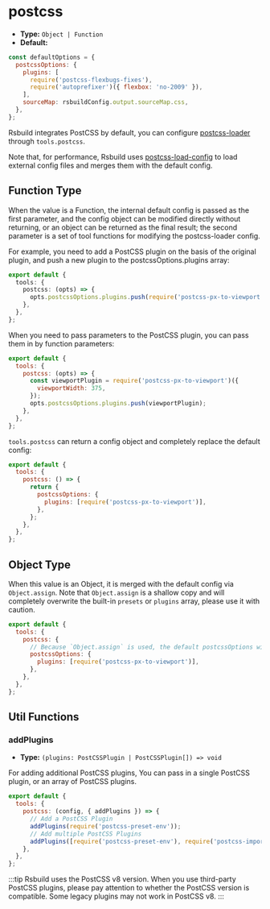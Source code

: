 # postcss

- **Type:** `Object | Function`
- **Default:**

```js
const defaultOptions = {
  postcssOptions: {
    plugins: [
      require('postcss-flexbugs-fixes'),
      require('autoprefixer')({ flexbox: 'no-2009' }),
    ],
    sourceMap: rsbuildConfig.output.sourceMap.css,
  },
};
```

Rsbuild integrates PostCSS by default, you can configure [postcss-loader](https://github.com/webpack-contrib/postcss-loader) through `tools.postcss`.

Note that, for performance, Rsbuild uses [postcss-load-config](https://github.com/postcss/postcss-load-config) to load external config files and merges them with the default config.

## Function Type

When the value is a Function, the internal default config is passed as the first parameter, and the config object can be modified directly without returning, or an object can be returned as the final result; the second parameter is a set of tool functions for modifying the postcss-loader config.

For example, you need to add a PostCSS plugin on the basis of the original plugin, and push a new plugin to the postcssOptions.plugins array:

```ts
export default {
  tools: {
    postcss: (opts) => {
      opts.postcssOptions.plugins.push(require('postcss-px-to-viewport'));
    },
  },
};
```

When you need to pass parameters to the PostCSS plugin, you can pass them in by function parameters:

```js
export default {
  tools: {
    postcss: (opts) => {
      const viewportPlugin = require('postcss-px-to-viewport')({
        viewportWidth: 375,
      });
      opts.postcssOptions.plugins.push(viewportPlugin);
    },
  },
};
```

`tools.postcss` can return a config object and completely replace the default config:

```js
export default {
  tools: {
    postcss: () => {
      return {
        postcssOptions: {
          plugins: [require('postcss-px-to-viewport')],
        },
      };
    },
  },
};
```

## Object Type

When this value is an Object, it is merged with the default config via `Object.assign`. Note that `Object.assign` is a shallow copy and will completely overwrite the built-in `presets` or `plugins` array, please use it with caution.

```js
export default {
  tools: {
    postcss: {
      // Because `Object.assign` is used, the default postcssOptions will be overwritten.
      postcssOptions: {
        plugins: [require('postcss-px-to-viewport')],
      },
    },
  },
};
```

## Util Functions

### addPlugins

- **Type:** `(plugins: PostCSSPlugin | PostCSSPlugin[]) => void`

For adding additional PostCSS plugins, You can pass in a single PostCSS plugin, or an array of PostCSS plugins.

```js
export default {
  tools: {
    postcss: (config, { addPlugins }) => {
      // Add a PostCSS Plugin
      addPlugins(require('postcss-preset-env'));
      // Add multiple PostCSS Plugins
      addPlugins([require('postcss-preset-env'), require('postcss-import')]);
    },
  },
};
```

:::tip
Rsbuild uses the PostCSS v8 version. When you use third-party PostCSS plugins, please pay attention to whether the PostCSS version is compatible. Some legacy plugins may not work in PostCSS v8.
:::
